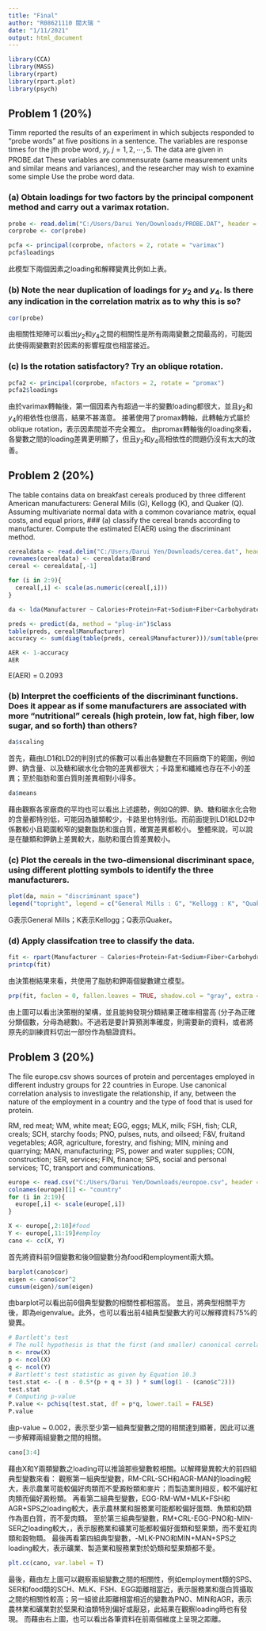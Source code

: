 ---
title: "Final"
author: "R08621110 閻大瑞 "
date: "1/11/2021"
output: html_document
---
```{r}
library(CCA)
library(MASS)
library(rpart)
library(rpart.plot)
library(psych)
```


## Problem 1 (20%)
Timm reported the results of an experiment in which subjects responded to "probe words" at five positions in a sentence. The variables are response times for the jth probe word, $y_j$, $j = 1,2,\cdots, 5$. The data are given in PROBE.dat
These variables are commensurate (same measurement units and similar means and variances), and the researcher may wish to examine some simple Use the probe word data.

### (a) Obtain loadings for two factors by the principal component method and carry out a varimax rotation.

```{r}
probe <- read.delim("C:/Users/Darui Yen/Downloads/PROBE.DAT", header = F, sep = "")
corprobe <- cor(probe)

pcfa <- principal(corprobe, nfactors = 2, rotate = "varimax")
pcfa$loadings
```
此模型下兩個因素之loading和解釋變異比例如上表。


### (b) Note the near duplication of loadings for $y_2$ and $y_4$. Is there any indication in the correlation matrix as to why this is so?

```{r}
cor(probe)
```
由相關性矩陣可以看出$y_2$和$y_4$之間的相關性是所有兩兩變數之間最高的，可能因此使得兩變數對於因素的影響程度也相當接近。


### (c) Is the rotation satisfactory? Try an oblique rotation.

```{r}
pcfa2 <- principal(corprobe, nfactors = 2, rotate = "promax")
pcfa2$loadings
```
由於varimax轉軸後，第一個因素內有超過一半的變數loading都很大，並且$y_2$和$y_4$的相依性也很高，結果不甚滿意。
接著使用了promax轉軸，此轉軸方式屬於oblique rotation，表示因素間並不完全獨立。
由promax轉軸後的loading來看，各變數之間的loading差異更明顯了，但且$y_2$和$y_4$高相依性的問題仍沒有太大的改善。


## Problem 2 (20%)
The table contains data on breakfast cereals produced by three different American manufacturers: General Mills (G), Kellogg (K), and Quaker (Q). Assuming multivariate normal data with a common covariance matrix, equal costs, and equal priors, 
### (a) classify the cereal brands according to manufacturer. Compute the estimated E(AER) using the discriminant method.

```{r}
cerealdata <- read.delim("C:/Users/Darui Yen/Downloads/cerea.dat", header = T, sep = "")
rownames(cerealdata) <- cerealdata$Brand
cereal <- cerealdata[,-1]

for (i in 2:9){
  cereal[,i] <- scale(as.numeric(cereal[,i]))
}

da <- lda(Manufacturer ~ Calories+Protein+Fat+Sodium+Fiber+Carbohydrates+Sugar+Potassium, cereal,  prior = c(1/3, 1/3, 1/3))

preds <- predict(da, method = "plug-in")$class
table(preds, cereal$Manufacturer)
accuracy <- sum(diag(table(preds, cereal$Manufacturer)))/sum(table(preds, cereal$Manufacturer))

AER <- 1-accuracy
AER
```
E(AER) = 0.2093


### (b) Interpret the coefficients of the discriminant functions. Does it appear as if some manufacturers are associated with more "nutritional" cereals (high protein, low fat, high fiber, low sugar, and so forth) than others? 

```{r}
da$scaling
```
首先，藉由LD1和LD2的判別式的係數可以看出各變數在不同廠商下的範圍，例如鉀、鈉含量、以及糖和碳水化合物的差異都很大；卡路里和纖維也存在不小的差異；至於脂肪和蛋白質則差異相對小得多。

```{r}
da$means
```
藉由觀察各家廠商的平均也可以看出上述趨勢，例如Q的鉀、鈉、糖和碳水化合物的含量都特別低，可能因為醣類較少，卡路里也特別低。而前面提到LD1和LD2中係數較小且範圍較窄的變數脂肪和蛋白質，確實差異都較小。
整體來說，可以說是在醣類和鉀鈉上差異較大，脂肪和蛋白質差異較小。


### (c) Plot the cereals in the two-dimensional discriminant space, using different plotting symbols to identify the three manufacturers. 

```{r}
plot(da, main = "discriminant space")
legend("topright", legend = c("General Mills : G", "Kellogg : K", "Quaker : Q"))
```
G表示General Mills；K表示Kellogg；Q表示Quaker。


### (d) Apply classifcation tree to classify the data.

```{r}
fit <- rpart(Manufacturer ~ Calories+Protein+Fat+Sodium+Fiber+Carbohydrates+Sugar+Potassium, data = cereal, method = "class")
printcp(fit)
```
由決策樹結果來看，共使用了脂肪和鉀兩個變數建立模型。


```{r}
prp(fit, faclen = 0, fallen.leaves = TRUE, shadow.col = "gray", extra = 2)  
```
由上圖可以看出決策樹的架構，並且能夠發現分類結果正確率相當高 (分子為正確分類個數，分母為總數)。不過若是要計算預測準確度，則需要新的資料，或者將原先的訓練資料切出一部份作為驗證資料。


## Problem 3 (20%)
The file europe.csv shows sources of protein and percentages employed in different industry groups for 22 countries in Europe. Use canonical correlation analysis to investigate the relationship, if any, between the nature of the employment in a country and the type of food that is used for protein.

RM, red meat; WM, white meat; EGG, eggs; MLK, milk; FSH, fish; CLR, creals; SCH, starchy foods; PNO, pulses, nuts, and oilseed; F&V, fruitand vegetables; AGR, agriculture, forestry, and fishing; MIN, mining and quarrying; MAN, manufacturing; PS, power and water supplies; CON, construction; SER, services; FIN, finance; SPS, social and personal services; TC, transport and communications.

```{r}
europe <- read.csv("C:/Users/Darui Yen/Downloads/europoe.csv", header = T, sep = ",")
colnames(europe)[1] <- "country"
for (i in 2:19){
  europe[,i] <- scale(europe[,i])
}

X <- europe[,2:10]#food
Y <- europe[,11:19]#employ
cano <- cc(X, Y)
```
首先將資料前9個變數和後9個變數分為food和employment兩大類。

```{r}
barplot(cano$cor)
eigen <- cano$cor^2
cumsum(eigen)/sum(eigen)
```
由barplot可以看出前6個典型變數的相關性都相當高。
並且，將典型相關平方後，即為eigenvalue。此外，也可以看出前4組典型變數大約可以解釋資料75%的變異。

```{r}
# Bartlett's test
# The null hypothesis is that the first (and smaller) canonical correlations are zero.
n <- nrow(X)
p <- ncol(X)
q <- ncol(Y)
# Bartlett's test statistic as given by Equation 10.3
test.stat <- -( n - 0.5*(p + q + 3) ) * sum(log(1 - (cano$c^2)))
test.stat
# Computing p-value
P.value <- pchisq(test.stat, df = p*q, lower.tail = FALSE)
P.value
```
由p-value ~ 0.002，表示至少第一組典型變數之間的相關達到顯著，因此可以進一步解釋兩組變數之間的相關。

```{r}
cano[3:4]
```
藉由X和Y兩類變數之loading可以推論那些變數較相關。以解釋變異較大的前四組典型變數來看：
觀察第一組典型變數，RM-CRL-SCH和AGR-MAN的loading較大，表示農業可能較偏好肉類而不愛澱粉類和麥片；而製造業則相反，較不偏好紅肉類而偏好澱粉類。
再看第二組典型變數，EGG-RM-WM+MLK+FSH和AGR+SPS之loading較大，表示農林業和服務業可能都較偏好蛋類、魚類和奶類作為蛋白質，而不愛肉類。
至於第三組典型變數，RM+CRL-EGG-PNO和-MIN-SER之loading較大，，表示服務業和礦業可能都較偏好蛋類和堅果類，而不愛紅肉類和穀物類。
最後再看第四組典型變數，-MLK-PNO和MIN+MAN+SPS之loading較大，表示礦業、製造業和服務業對於奶類和堅果類都不愛。

```{r}
plt.cc(cano, var.label = T)
```
最後，藉由左上圖可以觀察兩組變數之間的相關性，例如employment類的SPS、SER和food類的SCH、MLK、FSH、EGG距離相當近，表示服務業和蛋白質攝取之間的相關性較高；另一組彼此距離相當相近的變數為PNO、MIN和AGR，表示農林業和礦業對於堅果和油類特別偏好或厭惡，此結果在觀察loading時也有發現。
而藉由右上圖，也可以看出各筆資料在前兩個維度上呈現之距離。
